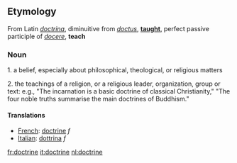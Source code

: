 ==Etymology==
From Latin ''[[doctrina]]'', diminuitive from ''[[doctus]]'', '''[[taught]]''', perfect passive participle of ''[[docere]]'', '''teach'''

===Noun===

1. a belief, especially about philosophical, theological, or religious matters

2. the teachings of a religion, or a religious leader, organization, group or text: e.g., "The incarnation is a basic doctrine of classical Christianity," "The four noble truths summarise the main doctrines of Buddhism."


==== Translations ====
*[[French]]: [[doctrine]] ''f''
*[[Italian]]: [[dottrina]] ''f''

[[fr:doctrine]]
[[it:doctrine]]
[[nl:doctrine]]